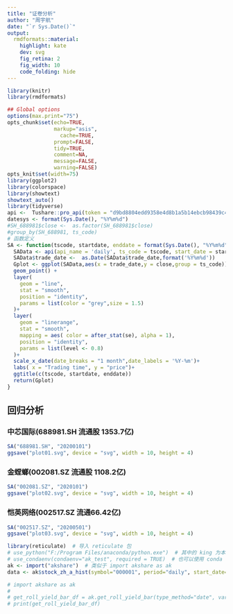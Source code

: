 ```yaml
---
title: "证卷分析"
author: "周宇航"
date: "`r Sys.Date()`"
output:
  rmdformats::material:
    highlight: kate
    dev: svg
    fig_retina: 2
    fig_width: 10
    code_folding: hide
---
```



```r
library(knitr)
library(rmdformats)

## Global options
options(max.print="75")
opts_chunk$set(echo=TRUE,
               markup="asis",
	             cache=TRUE,
               prompt=FALSE,
               tidy=TRUE,
               comment=NA,
               message=FALSE,
               warning=FALSE)
opts_knit$set(width=75)
library(ggplot2)
library(colorspace) 
library(showtext)
showtext_auto()
library(tidyverse)
api <-  Tushare::pro_api(token = "d9bd8804edd9358e4d8b1a5b14ebcb98439c47468fa8595bb7e90457")
datesys <- format(Sys.Date(), "%Y%m%d")
#SH_688981$close <-  as.factor(SH_688981$close)
#group_by(SH_688981, ts_code)
# 函数定义
SA <- function(tscode, startdate, enddate = format(Sys.Date(), "%Y%m%d")){
  SAData <- api(api_name = 'daily', ts_code = tscode, start_date = startdate, end_date = enddate)
  SAData$trade_date <-  as.Date(SAData$trade_date,format('%Y%m%d'))
  Gplot <- ggplot(SAData,aes(x = trade_date,y = close,group = ts_code)) +
  geom_point() +
  layer(
    geom = "line",
    stat = "smooth",
    position = "identity",
    params = list(color = "grey",size = 1.5)
  )+
  layer(
    geom = "linerange",
    stat = "smooth", 
    mapping = aes( color = after_stat(se), alpha = 1),    
    position = "identity",
    params = list(level <- 0.8)
  )+
  scale_x_date(date_breaks = "1 month",date_labels = '%Y-%m')+
  labs( x = "Trading time", y = "price")+
  ggtitle(c(tscode, startdate, enddate))
  return(Gplot)
}
```

## 回归分析 {.tabset}

### 中芯国际(688981.SH 流通股 1353.7亿)

```r
SA("688981.SH", "20200101")
ggsave("plot01.svg", device = "svg", width = 10, height = 4)
```

### 金螳螂(002081.SZ 流通股 1108.2亿)

```r
SA("002081.SZ", "2020101")
ggsave("plot02.svg", device = "svg", width = 10, height = 4)
```

### 恺英网络(002517.SZ 流通66.42亿)

```r
SA("002517.SZ", "20200501")
ggsave("plot03.svg", device = "svg", width = 10, height = 4)
```

```r
library(reticulate)  # 导入 reticulate 包
# use_python("F:/Program Files/anaconda/python.exe")  # 其中的 king 为本地电脑用户名
# use_condaenv(condaenv="ak_test", required = TRUE)  # 也可以使用 conda 创建的虚拟环境，其中的 ak_test 为虚拟环境名称
ak <- import("akshare")  # 类似于 import akshare as ak
data <- ak$stock_zh_a_hist(symbol="000001", period="daily", start_date="20170301", end_date='20210907', adjust="")
```

```python
# import akshare as ak
# 
# get_roll_yield_bar_df = ak.get_roll_yield_bar(type_method="date", var="RB", start_day="20180618", end_day="20180718")
# print(get_roll_yield_bar_df)
```